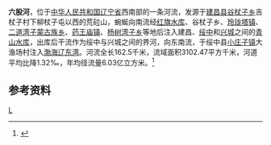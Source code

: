 '''六股河'''，位于[[中华人民共和国|中华人民共和国]][[辽宁省|辽宁省]]西南部的一条河流，发源于[[建昌县|建昌县]][[谷杖子乡|谷杖子乡]]吉杖子村下柳杖子屯以西的荒砬山，蜿蜒向南流经[[红旗水库_(建昌)|红旗水库]]、谷杖子乡、[[玲珑塔镇|玲珑塔镇]]、[[二道湾子蒙古族乡|二道湾子蒙古族乡]]、[[药王庙镇|药王庙镇]]、[[杨树湾子乡|杨树湾子乡]]等地后注入建昌、[[绥中县|绥中]]和[[兴城市|兴城]]之间的[[青山水库_(葫芦岛)|青山水库]]，出库后干流作为绥中与兴城之间的界河，向东南流，于绥中县[[小庄子镇|小庄子镇]]大渔场村注入[[渤海|渤海]][[辽东湾|辽东湾]]。河流全长162.5千米，流域面积3102.47平方千米，河道平均比降1.32‰，年均径流量6.03亿立方米。<ref name="中国河湖大典">{{cite book zh |author=《[[中国河湖大典|中国河湖大典]]》编纂委员会 |title=《中国河湖大典·黑龙江、辽河卷》 |format=M |edition=1 |location=北京 |publisher=中国水利水电出版社 |date=2014年4月 |pages=368页 |id= ISBN 978-7-5170-1950-3}}</ref>
==参考资料==
{{reflist}}

{{China-river-stub}}
[[Category:辽宁河流|L]]